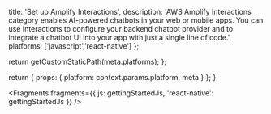                   
  title: 'Set up Amplify Interactions',
  description: 'AWS Amplify Interactions category enables AI-powered chatbots in your web or mobile apps. You can use Interactions to configure your backend chatbot provider and to integrate a chatbot UI into your app with just a single line of code.',
  platforms: ['javascript','react-native']
};

  return getCustomStaticPath(meta.platforms);
};

  return {
    props: {
      platform: context.params.platform,
      meta
    }
  };
}
          



<Fragments
  fragments={{
    js: gettingStartedJs,
    'react-native': gettingStartedJs
  }}
/>
